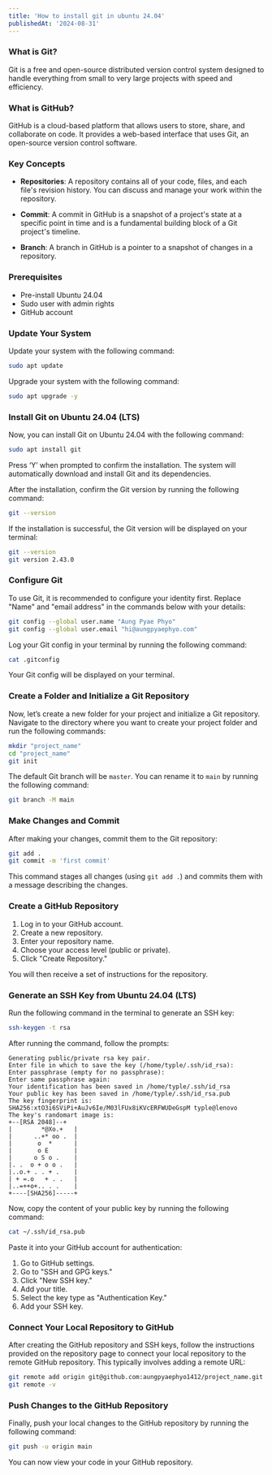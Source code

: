 ```yaml
---
title: 'How to install git in ubuntu 24.04'
publishedAt: '2024-08-31'
---
```


### What is Git?

Git is a free and open-source distributed version control system designed to handle everything from small to very large projects with speed and efficiency.

### What is GitHub?

GitHub is a cloud-based platform that allows users to store, share, and collaborate on code. It provides a web-based interface that uses Git, an open-source version control software.

### Key Concepts

- **Repositories**: A repository contains all of your code, files, and each file's revision history. You can discuss and manage your work within the repository.

- **Commit**: A commit in GitHub is a snapshot of a project's state at a specific point in time and is a fundamental building block of a Git project's timeline.

- **Branch**: A branch in GitHub is a pointer to a snapshot of changes in a repository.

### Prerequisites

- Pre-install Ubuntu 24.04
- Sudo user with admin rights
- GitHub account

### Update Your System

Update your system with the following command:

```bash
sudo apt update
```

Upgrade your system with the following command:

```bash
sudo apt upgrade -y
```

### Install Git on Ubuntu 24.04 (LTS)

Now, you can install Git on Ubuntu 24.04 with the following command:

```bash
sudo apt install git
```

Press ‘Y’ when prompted to confirm the installation. The system will automatically download and install Git and its dependencies.

After the installation, confirm the Git version by running the following command:

```bash
git --version
```

If the installation is successful, the Git version will be displayed on your terminal:

```bash
git --version
git version 2.43.0
```

### Configure Git

To use Git, it is recommended to configure your identity first. Replace "Name" and "email address" in the commands below with your details:

```bash
git config --global user.name "Aung Pyae Phyo"
git config --global user.email "hi@aungpyaephyo.com"
```

Log your Git config in your terminal by running the following command:

```bash
cat .gitconfig
```

Your Git config will be displayed on your terminal.

### Create a Folder and Initialize a Git Repository

Now, let’s create a new folder for your project and initialize a Git repository. Navigate to the directory where you want to create your project folder and run the following commands:

```bash
mkdir "project_name"
cd "project_name"
git init
```

The default Git branch will be `master`. You can rename it to `main` by running the following command:

```bash
git branch -M main
```

### Make Changes and Commit

After making your changes, commit them to the Git repository:

```bash
git add .
git commit -m 'first commit'
```

This command stages all changes (using `git add .`) and commits them with a message describing the changes.

### Create a GitHub Repository

1. Log in to your GitHub account.
2. Create a new repository.
3. Enter your repository name.
4. Choose your access level (public or private).
5. Click "Create Repository."

You will then receive a set of instructions for the repository.

### Generate an SSH Key from Ubuntu 24.04 (LTS)

Run the following command in the terminal to generate an SSH key:

```bash
ssh-keygen -t rsa
```

After running the command, follow the prompts:

```
Generating public/private rsa key pair.
Enter file in which to save the key (/home/typle/.ssh/id_rsa):
Enter passphrase (empty for no passphrase):
Enter same passphrase again:
Your identification has been saved in /home/typle/.ssh/id_rsa
Your public key has been saved in /home/typle/.ssh/id_rsa.pub
The key fingerprint is:
SHA256:xtO3i6SViPi+AuJv6Ie/M03lFUx8iKVcERFWUDeGspM typle@lenovo
The key's randomart image is:
+--[RSA 2048]--+
|        *@Xo.+   |
|      ..+* oo .  |
|       o  *      |
|       o E       |
|      o S o .    |
|. .  o + o o .   |
|..o.+ . . + .    |
| + =.o   + . .   |
|..=++o+.. . .    |
+----[SHA256]-----+
```

Now, copy the content of your public key by running the following command:

```bash
cat ~/.ssh/id_rsa.pub
```

Paste it into your GitHub account for authentication:

1. Go to GitHub settings.
2. Go to "SSH and GPG keys."
3. Click "New SSH key."
4. Add your title.
5. Select the key type as "Authentication Key."
6. Add your SSH key.

### Connect Your Local Repository to GitHub

After creating the GitHub repository and SSH keys, follow the instructions provided on the repository page to connect your local repository to the remote GitHub repository. This typically involves adding a remote URL:

```bash
git remote add origin git@github.com:aungpyaephyo1412/project_name.git
git remote -v
```

### Push Changes to the GitHub Repository

Finally, push your local changes to the GitHub repository by running the following command:

```bash
git push -u origin main
```

You can now view your code in your GitHub repository.
